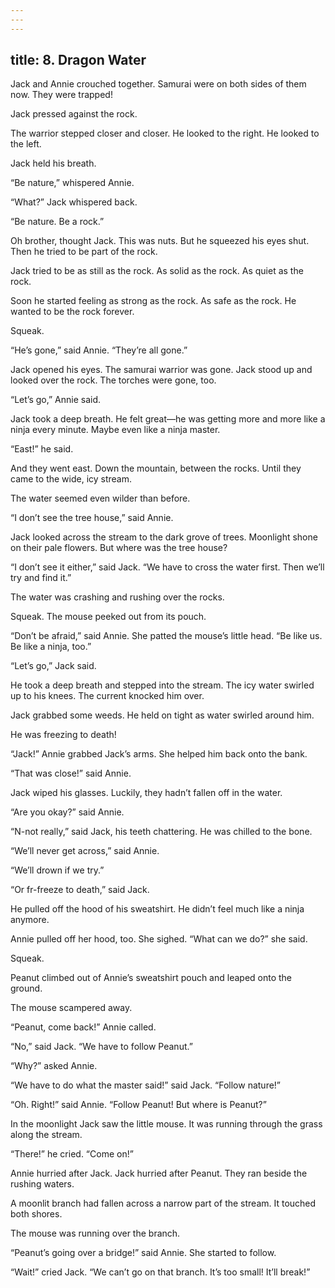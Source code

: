 ```yaml
---
---
---
```

title: 8. Dragon Water
---



Jack and Annie crouched together. Samurai were on both sides of them now. They were trapped!

Jack pressed against the rock.

The warrior stepped closer and closer. He looked to the right. He looked to the left.

Jack held his breath.

“Be nature,” whispered Annie.

“What?” Jack whispered back.

“Be nature. Be a rock.”

Oh brother, thought Jack. This was nuts. But he squeezed his eyes shut. Then he tried to be part of the rock.

Jack tried to be as still as the rock. As solid as the rock. As quiet as the rock.

Soon he started feeling as strong as the rock. As safe as the rock. He wanted to be the rock forever.

Squeak.

“He’s gone,” said Annie. “They’re all gone.”

Jack opened his eyes. The samurai warrior was gone. Jack stood up and looked over the rock. The torches were gone, too.

“Let’s go,” Annie said.

Jack took a deep breath. He felt great—he was getting more and more like a ninja every minute. Maybe even like a ninja master.

“East!” he said.

And they went east. Down the mountain, between the rocks. Until they came to the wide, icy stream.

The water seemed even wilder than before.

“I don’t see the tree house,” said Annie.

Jack looked across the stream to the dark grove of trees. Moonlight shone on their pale flowers. But where was the tree house?

“I don’t see it either,” said Jack. “We have to cross the water first. Then we’ll try and find it.”

The water was crashing and rushing over the rocks.

Squeak. The mouse peeked out from its pouch.

“Don’t be afraid,” said Annie. She patted the mouse’s little head. “Be like us. Be like a ninja, too.”

“Let’s go,” Jack said.

He took a deep breath and stepped into the stream. The icy water swirled up to his knees. The current knocked him over.

Jack grabbed some weeds. He held on tight as water swirled around him.

He was freezing to death!

“Jack!” Annie grabbed Jack’s arms. She helped him back onto the bank.



“That was close!” said Annie.

Jack wiped his glasses. Luckily, they hadn’t fallen off in the water.

“Are you okay?” said Annie.

“N-not really,” said Jack, his teeth chattering. He was chilled to the bone.

“We’ll never get across,” said Annie.

“We’ll drown if we try.”

“Or fr-freeze to death,” said Jack.

He pulled off the hood of his sweatshirt. He didn’t feel much like a ninja anymore.

Annie pulled off her hood, too. She sighed. “What can we do?” she said.

Squeak.

Peanut climbed out of Annie’s sweatshirt pouch and leaped onto the ground.

The mouse scampered away.

“Peanut, come back!” Annie called.

“No,” said Jack. “We have to follow Peanut.”

“Why?” asked Annie.

“We have to do what the master said!” said Jack. “Follow nature!”

“Oh. Right!” said Annie. “Follow Peanut! But where is Peanut?”

In the moonlight Jack saw the little mouse. It was running through the grass along the stream.

“There!” he cried. “Come on!”

Annie hurried after Jack. Jack hurried after Peanut. They ran beside the rushing waters.

A moonlit branch had fallen across a narrow part of the stream. It touched both shores.

The mouse was running over the branch.

“Peanut’s going over a bridge!” said Annie. She started to follow.

“Wait!” cried Jack. “We can’t go on that branch. It’s too small! It’ll break!”